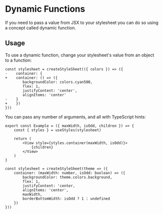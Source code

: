 
<Meta title="Native UI / Guides / Styling / Dynamic Functions" />

# Dynamic Functions

If you need to pass a value from JSX to your stylesheet you can do so using a concept called dynamic function.

## Usage

To use a dynamic function, change your stylesheet's value from an object to a function:

```tsx
const stylesheet = createStyleSheet(({ colors }) => ({
-    container: {
+    container: () => ({
        backgroundColor: colors.cyan500,
        flex: 1,
        justifyContent: 'center',
        alignItems: 'center'
-    }
+    })
}))
```

You can pass any number of arguments, and all with TypeScript hints:

```tsx
export const Example = ({ maxWidth, isOdd, children }) => {
    const { styles } = useStyles(stylesheet)

    return (
        <View style={styles.container(maxWidth, isOdd)}>
            {children}
        </View>
    )
}

const stylesheet = createStyleSheet(theme => ({
    container: (maxWidth: number, isOdd: boolean) => ({
        backgroundColor: theme.colors.background,
        flex: 1,
        justifyContent: 'center,
        alignItems: 'center',
        maxWidth,
        borderBottomWidth: isOdd ? 1 : undefined
    })
}))
```
